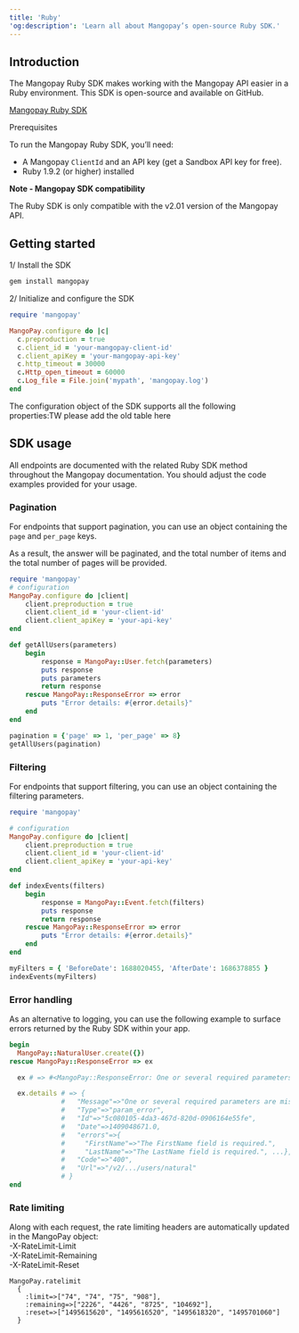 ```yaml
---  
title: 'Ruby'  
'og:description': 'Learn all about Mangopay’s open-source Ruby SDK.'  
---   
```


## Introduction  

The Mangopay Ruby SDK makes working with the Mangopay API easier in a Ruby environment. This SDK is open-source and available on GitHub.

<a href="#" class="btn Primary normal">Mangopay Ruby SDK</a>  

<Card title="TW should set this">  

Prerequisites  

To run the Mangopay Ruby SDK, you’ll need:  
- A Mangopay `ClientId` and an API key (get a Sandbox API key for free).   
- Ruby 1.9.2 (or higher) installed
</Card>  

<Note>

**Note - Mangopay SDK compatibility** 
  
The Ruby SDK is only compatible with the v2.01 version of the Mangopay API.  
</Note>  

## Getting started  

1/ Install the SDK  
```ruby 
gem install mangopay
```  

2/ Initialize and configure the SDK

```ruby 
require 'mangopay'

MangoPay.configure do |c|
  c.preproduction = true
  c.client_id = 'your-mangopay-client-id'
  c.client_apiKey = 'your-mangopay-api-key'
  c.http_timeout = 30000
  c.Http_open_timeout = 60000
  c.Log_file = File.join('mypath', 'mangopay.log')
end
```  

The configuration object of the SDK supports all the following properties:TW please add the old table here  

## SDK usage  

All endpoints are documented with the related Ruby SDK method throughout the Mangopay documentation. You should adjust the code examples provided for your usage.  

### Pagination  

For endpoints that support pagination, you can use an object containing the `page` and `per_page` keys.  

As a result, the answer will be paginated, and the total number of items and the total number of pages will be provided.

```ruby Pagination example
require 'mangopay'
# configuration
MangoPay.configure do |client|
    client.preproduction = true
    client.client_id = 'your-client-id'
    client.client_apiKey = 'your-api-key'
end

def getAllUsers(parameters)
    begin
        response = MangoPay::User.fetch(parameters)
        puts response
        puts parameters
        return response
    rescue MangoPay::ResponseError => error
        puts "Error details: #{error.details}"
    end
end

pagination = {'page' => 1, 'per_page' => 8}
getAllUsers(pagination)
```  

### Filtering  

For endpoints that support filtering, you can use an object containing the filtering parameters.  
```ruby Usage example
require 'mangopay'

# configuration
MangoPay.configure do |client|
    client.preproduction = true
    client.client_id = 'your-client-id'
    client.client_apiKey = 'your-api-key'
end

def indexEvents(filters)
    begin
        response = MangoPay::Event.fetch(filters)
        puts response
        return response
    rescue MangoPay::ResponseError => error
        puts "Error details: #{error.details}"
    end
end

myFilters = { 'BeforeDate': 1688020455, 'AfterDate': 1686378855 }
indexEvents(myFilters)
```  

### Error handling  

As an alternative to logging, you can use the following example to surface errors returned by the Ruby SDK within your app.  
```ruby Error handling example
begin
  MangoPay::NaturalUser.create({})
rescue MangoPay::ResponseError => ex

  ex # => #<MangoPay::ResponseError: One or several required parameters are missing or incorrect. [...] FirstName: The FirstName field is required. LastName: The LastName field is required. Nationality: The Nationality field is required.>

  ex.details # => {
             #   "Message"=>"One or several required parameters are missing or incorrect. [...]",
             #   "Type"=>"param_error",
             #   "Id"=>"5c080105-4da3-467d-820d-0906164e55fe",
             #   "Date"=>1409048671.0,
             #   "errors"=>{
             #     "FirstName"=>"The FirstName field is required.",
             #     "LastName"=>"The LastName field is required.", ...},
             #   "Code"=>"400",
             #   "Url"=>"/v2/.../users/natural"
             # }
end
```  

### Rate limiting  

Along with each request, the rate limiting headers are automatically updated in the MangoPay object:  
-X-RateLimit-Limit  
-X-RateLimit-Remaining  
-X-RateLimit-Reset  
```.net Rate limiting example
MangoPay.ratelimit
  {
    :limit=>["74", "74", "75", "908"],
    :remaining=>["2226", "4426", "8725", "104692"],
    :reset=>["1495615620", "1495616520", "1495618320", "1495701060"]
  }
```